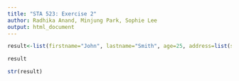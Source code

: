 ```yaml
---
title: "STA 523: Exercise 2"
author: Radhika Anand, Minjung Park, Sophie Lee
output: html_document
---
```


```r
result<-list(firstname="John", lastname="Smith", age=25, address=list(streetaddress="21 2nd Street", city="New York", state="NY", postalCode=10021), phoneNumber=list(home=list(type="home",number="212 555-1239"), fax=list(type="fax", number="646 555-4567")))

result

str(result)

```